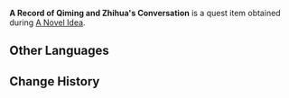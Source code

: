 {{Item Infobox
|id           = 100503
|image        = Item_Letter_for_Dongdong.png
|type         = Quest Items
|description  = A record of Qiming and Zhihua's conversation. It seems like banal passing of the buck, but it feels like there is some tacit understanding hidden within...
|source1      = Obtained during the [[A Novel Idea]] quest
}}
'''A Record of Qiming and Zhihua's Conversation''' is a quest item obtained during [[A Novel Idea]].

==Other Languages==
{{Other Languages
|default_hidden = 1
|en      = A Record of Qiming and Zhihua's Conversation
|zhs     = 绮命与志华的对话记录
|zhs_rm  = Qǐmìng yǔ Zhìhuá de Duìhuà Jìlù
|zht     = 綺命與志華的對話記錄
|zht_rm  = Qǐmìng yǔ Zhìhuá de Duìhuà Jìlù
|ja      = 綺命と志華の会話記録
|ja_rm   = Kimei to Shika no Kaiwa Kiroku{{Assumed}}
|ko      = 기명과 지화의 대화 기록
|ko_rm   = Gimyeonggwa Jihwa-ui Daehwa Girok
|es      = Conversación entre Chiming y Zhihua
|fr      = Conversation entre Qiming et Zhihua
|ru      = Разговор Ци Мин и Чжи Хуа
|th      = บันทึกการสนทนาของ Qiming และ Zhihua
|th_rm   = Banthuek Karn Sontha-na khong Qiming lae Zhihua
|vi      = Ghi chép về cuộc đối thoại giữa Zhihua và Qiming
|de      = Aufzeichnung des Gesprächs zwischen Qiming und Zhihua
|id      = Rekaman Pembicaraan Qiming dan Zhihua
|pt      = Um registro da Conversão de Qiming e Zhihua
|tr      = Qiming ve Zhihua'nın Konuşmaları
|it      = Conversazione tra Qiming e Zhihua
}}

==Change History==
{{Change History|1.1}}
